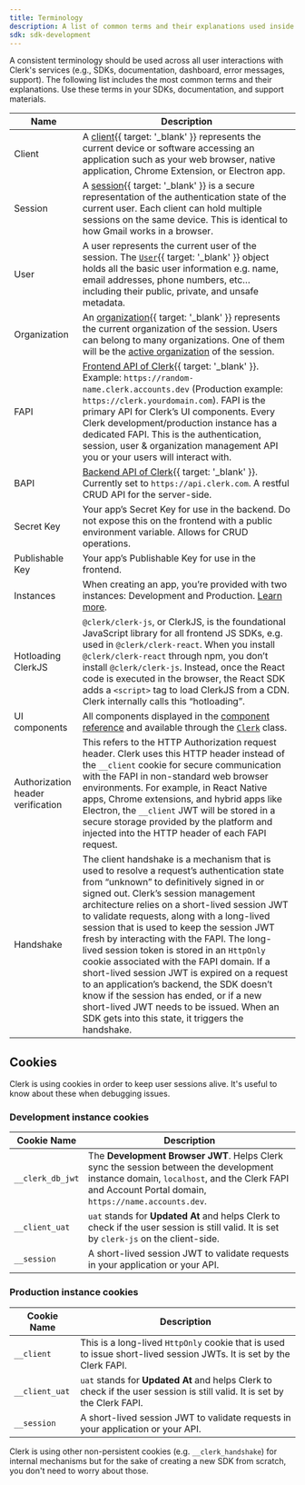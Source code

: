```yaml
---
title: Terminology
description: A list of common terms and their explanations used inside Clerk's SDKs.
sdk: sdk-development
---
```


A consistent terminology should be used across all user interactions with Clerk's services (e.g., SDKs, documentation, dashboard, error messages, support). The following list includes the most common terms and their explanations. Use these terms in your SDKs, documentation, and support materials.

| Name | Description |
| - | - |
| Client | A [client](/docs/references/javascript/client){{ target: '_blank' }} represents the current device or software accessing an application such as your web browser, native application, Chrome Extension, or Electron app. |
| Session | A [session](/docs/references/javascript/session){{ target: '_blank' }} is a secure representation of the authentication state of the current user. Each client can hold multiple sessions on the same device. This is identical to how Gmail works in a browser. |
| User | A user represents the current user of the session. The [`User`](/docs/references/javascript/user){{ target: '_blank' }} object holds all the basic user information e.g. name, email addresses, phone numbers, etc… including their public, private, and unsafe metadata. |
| Organization | An [organization](/docs/references/javascript/organization){{ target: '_blank' }} represents the current organization of the session. Users can belong to many organizations. One of them will be the [active organization](/docs/guides/organizations/overview#active-organization) of the session. |
| FAPI | [Frontend API of Clerk](/docs/reference/frontend-api){{ target: '_blank' }}. Example: `https://random-name.clerk.accounts.dev` (Production example: `https://clerk.yourdomain.com`). FAPI is the primary API for Clerk’s UI components. Every Clerk development/production instance has a dedicated FAPI. This is the authentication, session, user & organization management API you or your users will interact with. |
| BAPI | [Backend API of Clerk](/docs/reference/backend-api){{ target: '_blank' }}. Currently set to `https://api.clerk.com`. A restful CRUD API for the server-side. |
| Secret Key | Your app’s Secret Key for use in the backend. Do not expose this on the frontend with a public environment variable. Allows for CRUD operations. |
| Publishable Key | Your app’s Publishable Key for use in the frontend. |
| Instances | When creating an app, you’re provided with two instances: Development and Production. [Learn more](/docs/guides/development/managing-environments). |
| Hotloading ClerkJS | `@clerk/clerk-js`, or ClerkJS, is the foundational JavaScript library for all frontend JS SDKs, e.g. used in `@clerk/clerk-react`. When you install `@clerk/clerk-react` through npm, you don’t install `@clerk/clerk-js`. Instead, once the React code is executed in the browser, the React SDK adds a `<script>` tag to load ClerkJS from a CDN. Clerk internally calls this “hotloading”. |
| UI components | All components displayed in the [component reference](/docs/reference/general/components/overview) and available through the [`Clerk`](/docs/references/javascript/clerk) class. |
| Authorization header verification | This refers to the HTTP Authorization request header. Clerk uses this HTTP header instead of the `__client` cookie for secure communication with the FAPI in non-standard web browser environments. For example, in React Native apps, Chrome extensions, and hybrid apps like Electron, the `__client` JWT will be stored in a secure storage provided by the platform and injected into the HTTP header of each FAPI request. |
| Handshake | The client handshake is a mechanism that is used to resolve a request’s authentication state from “unknown” to definitively signed in or signed out. Clerk’s session management architecture relies on a short-lived session JWT to validate requests, along with a long-lived session that is used to keep the session JWT fresh by interacting with the FAPI. The long-lived session token is stored in an `HttpOnly` cookie associated with the FAPI domain. If a short-lived session JWT is expired on a request to an application’s backend, the SDK doesn’t know if the session has ended, or if a new short-lived JWT needs to be issued. When an SDK gets into this state, it triggers the handshake. |

## Cookies

Clerk is using cookies in order to keep user sessions alive. It's useful to know about these when debugging issues.

### Development instance cookies

| Cookie Name | Description |
| - | - |
| `__clerk_db_jwt` | The **Development Browser JWT**. Helps Clerk sync the session between the development instance domain, `localhost`, and the Clerk FAPI and Account Portal domain, `https://name.accounts.dev`. |
| `__client_uat` | `uat` stands for **Updated At** and helps Clerk to check if the user session is still valid. It is set by `clerk-js` on the client-side. |
| `__session` | A short-lived session JWT to validate requests in your application or your API. |

### Production instance cookies

| Cookie Name | Description |
| - | - |
| `__client` | This is a long-lived `HttpOnly` cookie that is used to issue short-lived session JWTs. It is set by the Clerk FAPI. |
| `__client_uat` | `uat` stands for **Updated At** and helps Clerk to check if the user session is still valid. It is set by the Clerk FAPI. |
| `__session` | A short-lived session JWT to validate requests in your application or your API. |

Clerk is using other non-persistent cookies (e.g. `__clerk_handshake`) for internal mechanisms but for the sake of creating a new SDK from scratch, you don't need to worry about those.
